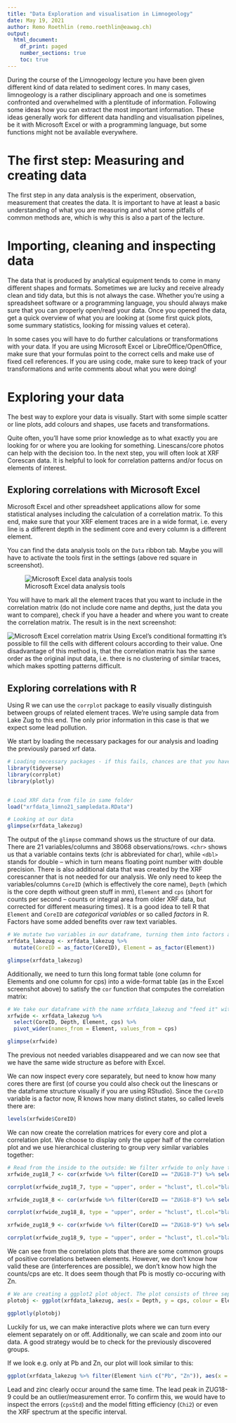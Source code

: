 ```yaml
---
title: "Data Exploration and visualisation in Limnogeology"
date: May 19, 2021
author: Remo Roethlin (remo.roethlin@eawag.ch)
output:
  html_document:
    df_print: paged
    number_sections: true
    toc: true
---
```


During the course of the Limnogeology lecture you have been given different kind of data related to sediment cores. In many cases, limnogeology is a rather disciplinary approach and one is sometimes confronted and overwhelmed with a plentitude of information. Following some ideas how you can extract the most important information. These ideas generally work for different data handling and visualisation pipelines, be it with Microsoft Excel or with a programming language, but some functions might not be available everywhere.

# The first step: Measuring and creating data
The first step in any data analysis is the experiment, observation, measurement that creates the data. It is important to have at least a basic understanding of what you are measuring and what some pitfalls of common methods are, which is why this is also a part of the lecture.

# Importing, cleaning and inspecting data
The data that is produced by analytical equipment tends to come in many different shapes and formats. Sometimes we are lucky and receive already clean and tidy data, but this is not always the case. Whether you're using a spreadsheet software or a programming language, you should always make sure that you can properly open/read your data. Once you opened the data, get a quick overview of what you are looking at (some first quick plots, some summary statistics, looking for missing values et cetera).

In some cases you will have to do further calculations or transformations with your data. If you are using Microsoft Excel or LibreOffice/OpenOffice, make sure that your formulas point to the correct cells and make use of fixed cell references. If you are using code, make sure to keep track of your transformations and write comments about what you were doing!

# Exploring your data
The best way to explore your data is visually. Start with some simple scatter or line plots, add colours and shapes, use facets and transformations.

Quite often, you'll have some prior knowledge as to what exactly you are looking for or where you are looking for something. Linescans/core photos can help with the decision too. In the next step, you will often look at XRF Corescan data. It is helpful to look for correlation patterns and/or focus on elements of interest.

## Exploring correlations with Microsoft Excel

Microsoft Excel and other spreadsheet applications allow for some statistical analyses including the calculation of a correlation matrix. To this end, make sure that your XRF element traces are in a wide format, i.e. every line is a different depth in the sediment core and every column is a different element.

You can find the data analysis tools on the `Data` ribbon tab. Maybe you will have to activate the tools first in the settings (above red square in screenshot).

![Microsoft Excel data analysis tools](static_inc/mso_excel_dataanalysis.png)

You will have to mark all the element traces that you want to include in the correlation matrix (do not include core name and depths, just the data you want to compare), check if you have a header and where you want to create the correlation matrix. The result is in the next screenshot:

![Microsoft Excel correlation matrix](static_inc/mso_excel_correlation_matrix.png)
Using Excel's conditional formatting it's possible to fill the cells with different colours according to their value. One disadvantage of this method is, that the correlation matrix has the same order as the original input data, i.e. there is no clustering of similar traces, which makes spotting patterns difficult.

## Exploring correlations with R

Using R we can use the `corrplot` package to easily visually distinguish between groups of related element traces. We're using sample data from Lake Zug to this end. The only prior information in this case is that we expect some lead pollution.

We start by loading the necessary packages for our analysis and loading the previously parsed xrf data.

```r
# Loading necessary packages - if this fails, chances are that you haven't installed a package
library(tidyverse)
library(corrplot)
library(plotly)


# Load XRF data from file in same folder
load("xrfdata_limno21_sampledata.RData")

# Looking at our data
glimpse(xrfdata_lakezug)
```
The output of the `glimpse` command shows us the structure of our data. There are 21 variables/columns and 38068 observations/rows. `<chr>` shows us that a variable contains texts (chr is abbreviated for char), while `<dbl>` stands for double -- which in turn means floating point number with double precision. There is also additional data that was created by the XRF corescanner that is not needed for our analysis. We only need to keep the variables/columns `CoreID` (which is effectively the core name), `Depth` (which is the core depth without green stuff in mm), `Element` and `cps` (short for counts per second -- counts or integral area from older XRF data, but corrected for different measuring times). It is a good idea to tell R that `Element` and `CoreID` are *categorical variables* or so called *factors* in R. Factors have some added benefits over raw text variables.

```r
# We mutate two variables in our dataframe, turning them into factors and saving the changes back into the same dataframe.
xrfdata_lakezug <- xrfdata_lakezug %>% 
  mutate(CoreID = as_factor(CoreID), Element = as_factor(Element))

glimpse(xrfdata_lakezug)
```

Additionally, we need to turn this long format table (one column for Elements and one column for cps) into a wide-format table (as in the Excel screenshot above) to satisfy the `cor` function that computes the correlation matrix:

```r
# We take our dataframe with the name xrfdata_lakezug and "feed it" with the pipe symbol %>% into the next function, where we select the columns of interest. In the next step, we expand the long format table back to a wide format table. The result of this pipeline is assigned to the new dataframe xrfwide. This syntax is also called a tidyverse pipeline and is a modern, more consistent form of R.
xrfwide <- xrfdata_lakezug %>% 
  select(CoreID, Depth, Element, cps) %>% 
  pivot_wider(names_from = Element, values_from = cps)

glimpse(xrfwide)
```
The previous not needed variables disappeared and we can now see that we have the same wide structure as before with Excel.

We can now inspect every core separately, but need to know how many cores there are first (of course you could also check out the linescans or the dataframe structure visually if you are using RStudio). Since the `CoreID` variable is a factor now, R knows how many distinct states, so called levels there are:

```r
levels(xrfwide$CoreID)
```

We can now create the correlation matrices for every core and plot a correlation plot. We choose to display only the upper half of the correlation plot and we use hierarchical clustering to group very similar variables together:

```r
# Read from the inside to the outside: We filter xrfwide to only have the data of one core, then remove the core name and depth for the correlation analysis. The correlation table is then assigned to xrfwide_zug18_7.
xrfwide_zug18_7 <- cor(xrfwide %>% filter(CoreID == "ZUG18-7") %>% select(-CoreID, -Depth))

corrplot(xrfwide_zug18_7, type = "upper", order = "hclust", tl.col="black", mar=c(0,0,1,0), title = "Correlation plot for XRF data of ZUG18-7")
```

```r
xrfwide_zug18_8 <- cor(xrfwide %>% filter(CoreID == "ZUG18-8") %>% select(-CoreID, -Depth))

corrplot(xrfwide_zug18_8, type = "upper", order = "hclust", tl.col="black", mar=c(0,0,1,0), title = "Correlation plot for XRF data of ZUG18-8")
```

```r
xrfwide_zug18_9 <- cor(xrfwide %>% filter(CoreID == "ZUG18-9") %>% select(-CoreID, -Depth))

corrplot(xrfwide_zug18_9, type = "upper", order = "hclust", tl.col="black", mar=c(0,0,1,0), title = "Correlation plot for XRF data of ZUG18-9")
```

We can see from the correlation plots that there are some common groups of positive correlations between elements. However, we don't know how valid these are (interferences are possible), we don't know how high the counts/cps are etc. It does seem though that Pb is mostly co-occuring with Zn.


```r
# We are creating a ggplot2 plot object. The plot consists of three separate panels, so called facets. The panels are facetted by core name. Plotly is a plotting library used for web graphics that helps us to bring our static plots to life.
plotobj <- ggplot(xrfdata_lakezug, aes(x = Depth, y = cps, colour = Element)) + geom_line() + coord_flip() + scale_x_reverse() + facet_wrap(~ CoreID)

ggplotly(plotobj)
```

Luckily for us, we can make interactive plots where we can turn every element separately on or off. Additionally, we can scale and zoom into our data. A good strategy would be to check for the previously discovered groups.

If we look e.g. only at Pb and Zn, our plot will look similar to this:

```r
ggplot(xrfdata_lakezug %>% filter(Element %in% c("Pb", "Zn")), aes(x = Depth, y = cps, colour = Element)) + geom_line() + coord_flip() + scale_x_reverse() + facet_wrap(~ CoreID, scales = "free")
```

Lead and zinc clearly occur around the same time. The lead peak in ZUG18-9 could be an outlier/measurement error. To confirm this, we would have to inspect the errors (`cpsStd`) and the model fitting efficiency (`Chi2`) or even the XRF spectrum at the specific interval.
